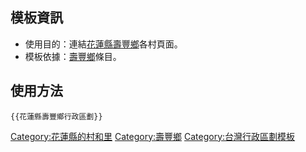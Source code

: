 <noinclude>{{template doc page viewed directly}}</noinclude>

==模板資訊==
*使用目的：連結[[花蓮縣]][[壽豐鄉]]各村頁面。
*模板依據：[[壽豐鄉]]條目。

==使用方法==
<pre>{{花蓮縣壽豐鄉行政區劃}}</pre>

<includeonly>
[[Category:花蓮縣的村和里]]
[[Category:壽豐鄉]]
[[Category:台灣行政區劃模板]]
</includeonly>
<noinclude>